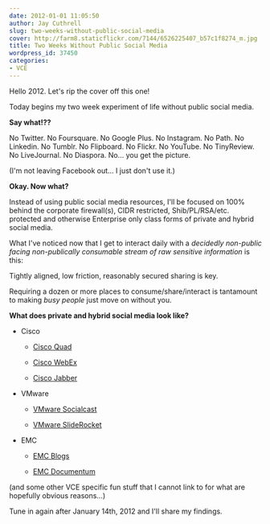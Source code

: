 ```yaml
---
date: 2012-01-01 11:05:50
author: Jay Cuthrell
slug: two-weeks-without-public-social-media
cover: http://farm8.staticflickr.com/7144/6526225407_b57c1f8274_m.jpg
title: Two Weeks Without Public Social Media
wordpress_id: 37450
categories:
- VCE
---
```






Hello 2012. Let's rip the cover off this one!




Today begins my two week experiment of life without public social media.




**Say what!??**




No Twitter. No Foursquare. No Google Plus. No Instagram. No Path. No Linkedin. No Tumblr. No Flipboard. No Flickr. No YouTube. No TinyReview. No LiveJournal. No Diaspora. No… you get the picture.




(I'm not leaving Facebook out… I just don't use it.)








**Okay. Now what?**




Instead of using public social media resources, I'll be focused on 100% behind the corporate firewall(s), CIDR restricted, Shib/PL/RSA/etc. protected and otherwise Enterprise only class forms of private and hybrid social media.




What I've noticed now that I get to interact daily with a _decidedly non-public facing non-publically consumable stream of raw sensitive information_ is this:




Tightly aligned, low friction, reasonably secured sharing is key.




Requiring a dozen or more places to consume/share/interact is tantamount to making _busy people_ just move on without you.








**What does private and hybrid social media look like?**






  * Cisco 


    * [Cisco Quad](http://www.cisco.com/web/products/quad/index.html)


    * [Cisco WebEx](http://www.cisco.com/en/US/products/ps10352/index.html)


    * [Cisco Jabber](http://www.cisco.com/web/products/voice/jabber.html)





  * VMware 


    * [VMware Socialcast](http://blog.socialcast.com/socialcast-announces-its-acquisition-by-vmware-%E2%80%93-accelerating-our-innovation-and-growth/)


    * [VMware SlideRocket](http://www.vmware.com/products/desktop_virtualization/sliderocket/overview.html)





  * EMC 


    * [EMC Blogs](http://www.emc.com/social-emc/index.htm)


    * [EMC Documentum](http://www.emc.com/domains/documentum/index.htm)







(and some other VCE specific fun stuff that I cannot link to for what are hopefully obvious reasons…)




Tune in again after January 14th, 2012 and I'll share my findings.
